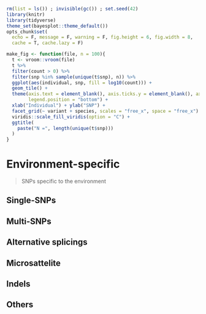 ```r
rm(list = ls()) ; invisible(gc()) ; set.seed(42)
library(knitr)
library(tidyverse)
theme_set(bayesplot::theme_default())
opts_chunk$set(
  echo = F, message = F, warning = F, fig.height = 6, fig.width = 8,
  cache = T, cache.lazy = F)
```

```r
make_fig <- function(file, n = 100){
  t <- vroom::vroom(file) 
  t %>% 
  filter(count > 0) %>% 
  filter(snp %in% sample(unique(t$snp), n)) %>% 
  ggplot(aes(individual, snp, fill = log10(count))) +
  geom_tile() +
  theme(axis.text = element_blank(), axis.ticks.y = element_blank(), axis.line = element_blank(),
        legend.position = "bottom") +
  xlab("Individual") + ylab("SNP") +
  facet_grid(~ variant + species, scales = "free_x", space = "free_x") +
  viridis::scale_fill_viridis(option = "C") +
  ggtitle(
    paste("N =", length(unique(t$snp)))
  )
}
```

# Environment-specific

> SNPs specific to the environment

## Single-SNPs 

## Multi-SNPs

## Alternative splicings

## Microsattelite

## Indels

## Others
